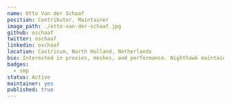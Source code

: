 ---
name: Otto Van der Schaaf
position: Contributor, Maintainer
image_path: ./otto-van-der-schaaf.jpg
github: oschaaf
twitter: oschaaf
linkedin: oschaaf
location: Castricum, North Holland, Netherlands
bio: Interested in proxies, meshes, and performance. Nighthawk maintainer @envoyproxy. PageSpeed (incubating) committer and IPMC member @apache. Principal Envoy Engineer at Red Hat.
badges:
  - smp
status: Active
maintainer: yes
published: true
---

